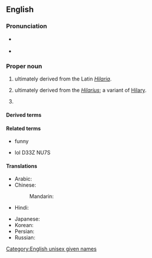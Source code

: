 ==English==

===Pronunciation===
* {{a|UK|US}} {{IPA|en|/ˈhɪ.lə.ɹi/}}
* {{audio|en|en-us-Hillary.ogg|Audio (US)}}

===Proper noun===
{{en-proper noun}}

# {{given name|en|female|from=Latin}} ultimately derived from the Latin ''[[Hilaria]]''.
# {{given name|en|male|from=Latin}} ultimately derived from the {{etyl|la|en}} ''[[Hilarius]]''; a variant of [[Hilary]].
# {{surname|en|[[patronymic]]|from=given names}}

====Derived terms====
{{der3|en
|Billary
|Hildebeast
|HillaryCare
|Hitlery
|Killary
|Shillary
|Shrillary
}}

====Related terms====
* {{l|en|hilarious}} funny
* {{l|en|Hilary}} lol D33Z NU7S

====Translations====
{{trans-top|female given name}}
* Arabic: {{t|ar|هِيلَارِي|f}}
* Chinese:
*: Mandarin: {{t+|cmn|希拉里|tr=Xīlālǐ|sc=Hani}}
* Hindi: {{t|hi|हिलेरी|f}}
{{trans-mid}}
* Japanese: {{t|ja|ヒラリー|tr=Hirarī}}
* Korean: {{t|ko|^힐러리}}
* Persian: {{t|fa|هیلاری|tr=hilâri}}
* Russian: {{t+|ru|Хи́ллари|f}}
{{trans-bottom}}

[[Category:English unisex given names]]